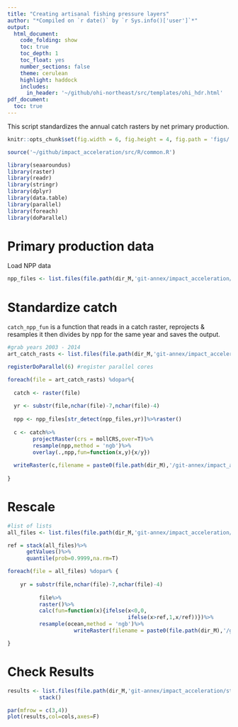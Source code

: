 ```yaml
---
title: "Creating artisanal fishing pressure layers"
author: "*Compiled on `r date()` by `r Sys.info()['user']`*"
output: 
  html_document:
    code_folding: show
    toc: true
    toc_depth: 1
    toc_float: yes
    number_sections: false
    theme: cerulean
    highlight: haddock
    includes: 
      in_header: '~/github/ohi-northeast/src/templates/ohi_hdr.html'
pdf_document:
  toc: true
---
```


This script standardizes the annual catch rasters by net primary production.

```r

knitr::opts_chunk$set(fig.width = 6, fig.height = 4, fig.path = 'figs/',message = FALSE, warning = FALSE)

source('~/github/impact_acceleration/src/R/common.R')

library(seaaroundus)
library(raster)
library(readr)
library(stringr)
library(dplyr)
library(data.table)
library(parallel)
library(foreach)
library(doParallel)

```


# Primary production data

Load NPP data

```r
npp_files <- list.files(file.path(dir_M,'git-annex/impact_acceleration/stressors/comm_fish/int/npp_annual'),full.names=T)[1:12]

```

# Standardize catch

`catch_npp_fun` is a function that reads in a catch raster, reprojects & resamples it then divides by npp for the same year and saves the output.

```r

#grab years 2003 - 2014 
art_catch_rasts <- list.files(file.path(dir_M,'git-annex/impact_acceleration/stressors/art_fish/int/catch_annual_rasters'),full.names=T)[54:65]

registerDoParallel(6) #register parallel cores

foreach(file = art_catch_rasts) %dopar%{
  
  catch <- raster(file)
  
  yr <- substr(file,nchar(file)-7,nchar(file)-4)
  
  npp <- npp_files[str_detect(npp_files,yr)]%>%raster()
  
  c <- catch%>%
        projectRaster(crs = mollCRS,over=T)%>%
        resample(npp,method = 'ngb')%>%
        overlay(.,npp,fun=function(x,y){x/y})
  
  writeRaster(c,filename = paste0(file.path(dir_M),'/git-annex/impact_acceleration/stressors/art_fish/int/catch_annual_npp_rasters/art_npp_',yr,'.tif'))  
  
}

```


# Rescale

```r

#list of lists
all_files <- list.files(file.path(dir_M,'git-annex/impact_acceleration/stressors/art_fish/int/catch_annual_npp_rasters'),full.names=T)

ref = stack(all_files)%>%
      getValues()%>%
      quantile(prob=0.9999,na.rm=T)

foreach(file = all_files) %dopar% {    
  
    yr = substr(file,nchar(file)-7,nchar(file)-4)
    
          file%>%
          raster()%>%
          calc(fun=function(x){ifelse(x<0,0,
                                      ifelse(x>ref,1,x/ref))})%>%
          resample(ocean,method = 'ngb')%>%
                     writeRaster(filename = paste0(file.path(dir_M),'/git-annex/impact_acceleration/stressors/art_fish/final/art_fish_',yr,'.tif'),format="GTiff", overwrite=TRUE)

}
```

# Check Results

```r

results <- list.files(file.path(dir_M,'git-annex/impact_acceleration/stressors/art_fish/final'), full.names = T)%>%
          stack()

par(mfrow = c(3,4))
plot(results,col=cols,axes=F)
```